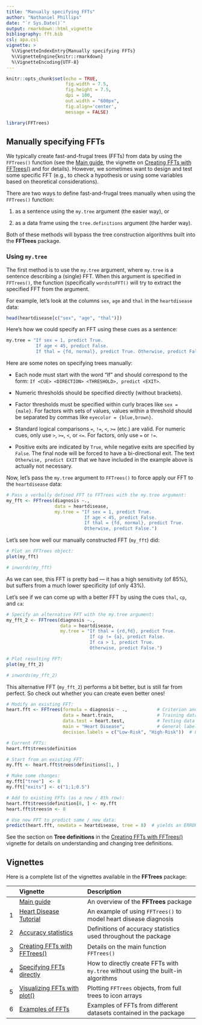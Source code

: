```yaml
---
title: "Manually specifying FFTs"
author: "Nathaniel Phillips"
date: "`r Sys.Date()`"
output: rmarkdown::html_vignette
bibliography: fft.bib
csl: apa.csl 
vignette: >
  %\VignetteIndexEntry{Manually specifying FFTs}
  %\VignetteEngine{knitr::rmarkdown}
  %\VignetteEncoding{UTF-8}
---
```


```r
knitr::opts_chunk$set(echo = TRUE, 
                      fig.width = 7.5, 
                      fig.height = 7.5, 
                      dpi = 100, 
                      out.width = "600px", 
                      fig.align='center', 
                      message = FALSE)
```


```r
library(FFTrees)
```


## Manually specifying FFTs 

We typically create fast-and-frugal trees (FFTs) from data by using the `FFTrees()` function (see the [Main guide](guide.html), the vignette on [Creating FFTs with FFTrees()](FFTrees_function.html) and for details). 
However, we sometimes want to design and test some specific FFT (e.g., to check a hypothesis or using some variables based on theoretical considerations). 

There are two ways to define fast-and-frugal trees manually when using the `FFTrees()` function: 

1. as a sentence using the `my.tree` argument (the easier way), or  

2. as a data frame using the `tree.definitions` argument (the harder way).  

Both of these methods will bypass the tree construction algorithms built into the **FFTrees** package.


### Using `my.tree`

The first method is to use the `my.tree` argument, where `my.tree` is a sentence describing a (single) FFT. When this argument is specified in `FFTrees()`, the function (specifically `wordstoFFT()` will try to extract the specified FFT from the argument.

For example, let's look at the columns `sex`, `age` and `thal` in the `heartdisease` data:

```r
head(heartdisease[c("sex", "age", "thal")])
```

Here's how we could specify an FFT using these cues as a sentence:

```r
my.tree = "If sex = 1, predict True.
           If age < 45, predict False. 
           If thal = {fd, normal}, predict True. Otherwise, predict False."
```

Here are some notes on specifying trees manually:

- Each node must start with the word "If" and should correspond to the form: `If <CUE> <DIRECTION> <THRESHOLD>, predict <EXIT>`.

- Numeric thresholds should be specified directly (without brackets). 

- Factor thresholds must be specified within curly braces like `sex = {male}`. 
For factors with sets of values, values within a threshold should be separated by commas like `eyecolor = {blue,brown}`. 

- Standard logical comparisons `=`, `!=`, `<`, `>=` (etc.) are valid. 
For numeric cues, only use `>`, `>=`, `<`, or\ `<=`. For factors, only use `=` or\ `!=`.

- Positive exits are indicated by `True`, while negative exits are specified by `False`. 
The final node will be forced to have a bi-directional exit. 
The text `Otherwise, predict EXIT` that we have included in the example above is actually not necessary. 

Now, let's pass the `my.tree` argument to `FFTrees()` to force apply our FFT to the `heartdisease` data:

```r
# Pass a verbally defined FFT to FFTrees with the my.tree argument: 
my_fft <- FFTrees(diagnosis ~.,
                  data = heartdisease,
                  my.tree = "If sex = 1, predict True.
                             If age < 45, predict False. 
                             If thal = {fd, normal}, predict True. 
                             Otherwise, predict False.")
```

Let's see how well our manually constructed FFT (`my_fft`) did:

```r
# Plot an FFTrees object:
plot(my_fft)

# inwords(my_fft)
```

As we can see, this FFT is pretty bad --- it has a high sensitivity (of\ 85%), but suffers from a much lower specificity (of only\ 43%). 

Let's see if we can come up with a better FFT by using the cues\ `thal`, `cp`, and\ `ca`: 

```r
# Specify an alternative FFT with the my.tree argument: 
my_fft_2 <- FFTrees(diagnosis ~.,
                    data = heartdisease,
                    my.tree = "If thal = {rd,fd}, predict True.
                               If cp != {a}, predict False. 
                               If ca > 1, predict True. 
                               Otherwise, predict False.")

# Plot resulting FFT:
plot(my_fft_2)

# inwords(my_fft_2)
```

This alternative FFT (`my_fft_2`) performs a bit better, but is still far from perfect. 
So check out whether you can create even better ones! 


<!-- ToDo: 2nd way to specify an FFT:  -->

<!--       2. as a data frame using the `tree.definitions` argument  -->

```r
# Modify an existing FFT:
heart.fft <- FFTrees(formula = diagnosis ~ .,           # Criterion and (all) predictors
                     data = heart.train,                # Training data
                     data.test = heart.test,            # Testing data
                     main = "Heart Disease",            # General label
                     decision.labels = c("Low-Risk", "High-Risk"))  # Labels for decisions

# Current FFTs:
heart.fft$trees$definition

# Start from an existing FFT: 
my.fft <- heart.fft$trees$definitions[1, ]  

# Make some changes:
my.fft["tree"]  <- 8 
my.fft["exits"] <- c("1;1;0.5")

# Add to existing FFTs (as a new / 8th row):
heart.fft$trees$definition[8, ] <- my.fft
heart.fft$trees$n <- 8

# Use new FFT to predict same / new data:
predict(heart.fft, newdata = heartdisease, tree = 8)  # yields an ERROR...
```

See the section on **Tree definitions** in the [Creating FFTs with FFTrees()](FFTrees_function.html) vignette for details on understanding and changing tree definitions. 


## Vignettes

<!-- Table of all vignettes: -->

Here is a complete list of the vignettes available in the **FFTrees** package: 

|   | Vignette | Description |
|--:|:------------------------------|:-------------------------------------------------|
|   | [Main guide](guide.html) | An overview of the **FFTrees** package |
| 1 | [Heart Disease Tutorial](FFTrees_heart.html)   | An example of using `FFTrees()` to model heart disease diagnosis |
| 2 | [Accuracy statistics](FFTrees_accuracy_statistics.html) | Definitions of accuracy statistics used throughout the package |
| 3 | [Creating FFTs with FFTrees()](FFTrees_function.html) | Details on the main function `FFTrees()` |
| 4 | [Specifying FFTs directly](FFTrees_mytree.html)   | How to directly create FFTs with `my.tree` without using the built-in algorithms |
| 5 | [Visualizing FFTs with plot()](FFTrees_plot.html) | Plotting `FFTrees` objects, from full trees to icon arrays |
| 6 | [Examples of FFTs](FFTrees_examples.html) | Examples of FFTs from different datasets contained in the package |


<!-- eof. -->
